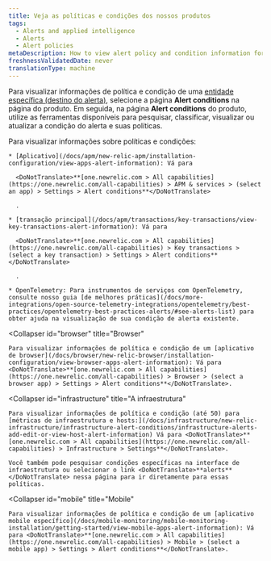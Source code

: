 ```yaml
---
title: Veja as políticas e condições dos nossos produtos
tags:
  - Alerts and applied intelligence
  - Alerts
  - Alert policies
metaDescription: How to view alert policy and condition information for the selected entity from its New Relic product instead of through alerts.
freshnessValidatedDate: never
translationType: machine
---
```


Para visualizar informações de política e condição de uma [entidade específica (destino do alerta)](/docs/using-new-relic/welcome-new-relic/get-started/glossary#entity), selecione a página <DoNotTranslate>**Alert conditions**</DoNotTranslate> na página do produto. Em seguida, na página <DoNotTranslate>**Alert conditions**</DoNotTranslate> do produto, utilize as ferramentas disponíveis para pesquisar, classificar, visualizar ou atualizar a condição do alerta e suas políticas.

<CollapserGroup>
  <Collapser
    id="apm"
    title="APM e serviços"
  >
    Para visualizar informações sobre políticas e condições:

    * [Aplicativo](/docs/apm/new-relic-apm/installation-configuration/view-apps-alert-information): Vá para

      <DoNotTranslate>**[one.newrelic.com > All capabilities](https://one.newrelic.com/all-capabilities) > APM & services > (select an app) > Settings > Alert conditions**</DoNotTranslate>

      .

    * [transação principal](/docs/apm/transactions/key-transactions/view-key-transactions-alert-information): Vá para

      <DoNotTranslate>**[one.newrelic.com > All capabilities](https://one.newrelic.com/all-capabilities) > Key transactions > (select a key transaction) > Settings > Alert conditions**</DoNotTranslate>

      .

    * OpenTelemetry: Para instrumentos de serviços com OpenTelemetry, consulte nosso guia [de melhores práticas](/docs/more-integrations/open-source-telemetry-integrations/opentelemetry/best-practices/opentelemetry-best-practices-alerts/#see-alerts-list) para obter ajuda na visualização de sua condição de alerta existente.
  </Collapser>

  <Collapser
    id="browser"
    title="Browser"
  >
    Para visualizar informações de política e condição de um [aplicativo de browser](/docs/browser/new-relic-browser/installation-configuration/view-browser-apps-alert-information): Vá para <DoNotTranslate>**[one.newrelic.com > All capabilities](https://one.newrelic.com/all-capabilities) > Browser > (select a browser app) > Settings > Alert conditions**</DoNotTranslate>.
  </Collapser>

  <Collapser
    id="infrastructure"
    title="A infraestrutura"
  >
    Para visualizar informações de política e condição (até 50) para [métricas de infraestrutura e hosts:](/docs/infrastructure/new-relic-infrastructure/infrastructure-alert-conditions/infrastructure-alerts-add-edit-or-view-host-alert-information) Vá para <DoNotTranslate>**[one.newrelic.com > All capabilities](https://one.newrelic.com/all-capabilities) > Infrastructure > Settings**</DoNotTranslate>.

    Você também pode pesquisar condições específicas na interface de infraestrutura ou selecionar o link <DoNotTranslate>**alerts**</DoNotTranslate> nessa página para ir diretamente para essas políticas.
  </Collapser>

  <Collapser
    id="mobile"
    title="Mobile"
  >
    Para visualizar informações de política e condição de um [aplicativo mobile específico](/docs/mobile-monitoring/mobile-monitoring-installation/getting-started/view-mobile-apps-alert-information): Vá para <DoNotTranslate>**[one.newrelic.com > All capabilities](https://one.newrelic.com/all-capabilities) > Mobile > (select a mobile app) > Settings > Alert conditions**</DoNotTranslate>.
  </Collapser>
</CollapserGroup>